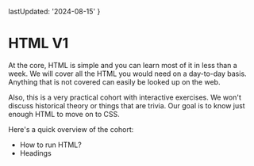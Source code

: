 
  lastUpdated: '2024-08-15'
}

# HTML V1

At the core, HTML is simple and you can learn most of it in less than a week. We will cover all the HTML you would need on a day-to-day basis. Anything that is not covered can easily be looked up on the web.

Also, this is a very practical cohort with interactive exercises. We won't discuss historical theory or things that are trivia. Our goal is to know just enough HTML to move on to CSS. 

Here's a quick overview of the cohort:

- How to run HTML?
- Headings